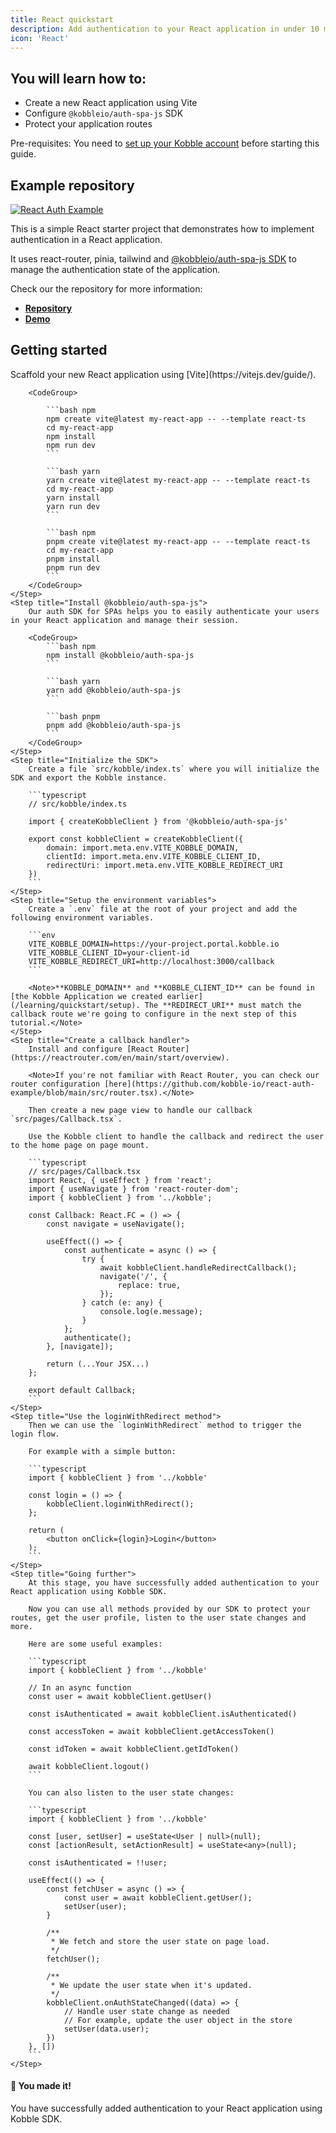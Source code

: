 ```yaml
---
title: React quickstart
description: Add authentication to your React application in under 10 minutes using Kobble SDK.
icon: 'React'
---
```


## You will learn how to:

- Create a new React application using Vite
- Configure `@kobbleio/auth-spa-js` SDK
- Protect your application routes

<Note>Pre-requisites: You need to [set up your Kobble account](/learning/quickstart/setup) before starting this guide.</Note>

## Example repository

[![React Auth Example](/images/react-auth-example-banner.png)](https://github.com/kobble-io/react-auth-example)

This is a simple React starter project that demonstrates how to implement authentication in a React application.

It uses react-router, pinia, tailwind and [@kobbleio/auth-spa-js SDK](https://www.npmjs.com/package/@kobbleio/auth-spa-js) to manage the authentication state of the application.

Check our the repository for more information:

- [**Repository**](https://github.com/kobble-io/react-auth-example)
- [**Demo**](https://kobble-react-auth-example.vercel.app)

## Getting started

<Steps>
    <Step title="Create your React application">
        Scaffold your new React application using [Vite](https://vitejs.dev/guide/).

        <CodeGroup>

            ```bash npm
            npm create vite@latest my-react-app -- --template react-ts
            cd my-react-app
            npm install
            npm run dev
            ```

            ```bash yarn
            yarn create vite@latest my-react-app -- --template react-ts
            cd my-react-app
            yarn install
            yarn run dev
            ```

            ```bash npm
            pnpm create vite@latest my-react-app -- --template react-ts
            cd my-react-app
            pnpm install
            pnpm run dev
            ```
        </CodeGroup>
    </Step>
    <Step title="Install @kobbleio/auth-spa-js">
        Our auth SDK for SPAs helps you to easily authenticate your users in your React application and manage their session.

        <CodeGroup>
            ```bash npm
            npm install @kobbleio/auth-spa-js
            ```

            ```bash yarn
            yarn add @kobbleio/auth-spa-js
            ```

            ```bash pnpm
            pnpm add @kobbleio/auth-spa-js
            ```
        </CodeGroup>
    </Step>
    <Step title="Initialize the SDK">
        Create a file `src/kobble/index.ts` where you will initialize the SDK and export the Kobble instance.

        ```typescript
        // src/kobble/index.ts

        import { createKobbleClient } from '@kobbleio/auth-spa-js'

        export const kobbleClient = createKobbleClient({
            domain: import.meta.env.VITE_KOBBLE_DOMAIN,
            clientId: import.meta.env.VITE_KOBBLE_CLIENT_ID,
            redirectUri: import.meta.env.VITE_KOBBLE_REDIRECT_URI
        })
        ```
    </Step>
    <Step title="Setup the environment variables">
        Create a `.env` file at the root of your project and add the following environment variables.

        ```env
        VITE_KOBBLE_DOMAIN=https://your-project.portal.kobble.io
        VITE_KOBBLE_CLIENT_ID=your-client-id
        VITE_KOBBLE_REDIRECT_URI=http://localhost:3000/callback
        ```

        <Note>**KOBBLE_DOMAIN** and **KOBBLE_CLIENT_ID** can be found in [the Kobble Application we created earlier](/learning/quickstart/setup). The **REDIRECT_URI** must match the callback route we're going to configure in the next step of this tutorial.</Note>
    </Step>
    <Step title="Create a callback handler">
        Install and configure [React Router](https://reactrouter.com/en/main/start/overview).

        <Note>If you're not familiar with React Router, you can check our router configuration [here](https://github.com/kobble-io/react-auth-example/blob/main/src/router.tsx).</Note>

        Then create a new page view to handle our callback `src/pages/Callback.tsx`.

        Use the Kobble client to handle the callback and redirect the user to the home page on page mount.

        ```typescript
        // src/pages/Callback.tsx
        import React, { useEffect } from 'react';
        import { useNavigate } from 'react-router-dom';
        import { kobbleClient } from '../kobble';

        const Callback: React.FC = () => {
            const navigate = useNavigate();

            useEffect(() => {
                const authenticate = async () => {
                    try {
                        await kobbleClient.handleRedirectCallback();
                        navigate('/', {
                            replace: true,
                        });
                    } catch (e: any) {
                        console.log(e.message);
                    }
                };
                authenticate();
            }, [navigate]);

            return (...Your JSX...)
        };

        export default Callback;
        ```
    </Step>
    <Step title="Use the loginWithRedirect method">
        Then we can use the `loginWithRedirect` method to trigger the login flow.

        For example with a simple button:

        ```typescript
        import { kobbleClient } from '../kobble'

        const login = () => {
            kobbleClient.loginWithRedirect();
        };

        return (
            <button onClick={login}>Login</button>
        );
        ```
    </Step>
    <Step title="Going further">
        At this stage, you have successfully added authentication to your React application using Kobble SDK.

        Now you can use all methods provided by our SDK to protect your routes, get the user profile, listen to the user state changes and more.

        Here are some useful examples:

        ```typescript
        import { kobbleClient } from '../kobble'

        // In an async function
        const user = await kobbleClient.getUser()

        const isAuthenticated = await kobbleClient.isAuthenticated()

        const accessToken = await kobbleClient.getAccessToken()

        const idToken = await kobbleClient.getIdToken()

        await kobbleClient.logout()
        ```

        You can also listen to the user state changes:

        ```typescript
        import { kobbleClient } from '../kobble'

        const [user, setUser] = useState<User | null>(null);
        const [actionResult, setActionResult] = useState<any>(null);

        const isAuthenticated = !!user;

        useEffect(() => {
            const fetchUser = async () => {
                const user = await kobbleClient.getUser();
                setUser(user);
            }

            /**
             * We fetch and store the user state on page load.
             */
            fetchUser();

            /**
             * We update the user state when it's updated.
             */
            kobbleClient.onAuthStateChanged((data) => {
                // Handle user state change as needed
                // For example, update the user object in the store
                setUser(data.user);
            })
        }, [])
        ```
    </Step>
</Steps>

#### 🎉 You made it!

You have successfully added authentication to your React application using Kobble SDK.
